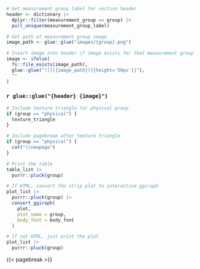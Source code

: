 ```r
# Get measurement group label for section header
header <- dictionary |>
  dplyr::filter(measurement_group == group) |>
  pull_unique(measurement_group_label)

# Get path of measurement group image
image_path <- glue::glue("images/{group}.png")

# Insert image into header if image exists for that measurement group
image <- ifelse(
  fs::file_exists(image_path),
  glue::glue("![]({image_path}){{height='50px'}}"),
  ""
)
```

### `r glue::glue("{header} {image}")`

```r
# Include texture triangle for physical group
if (group == "physical") {
  texture_triangle
}
```

```r
# Include pagebreak after texture triangle
if (group == "physical") {
  cat("\\newpage")
}
```

```r
# Print the table
table_list |>
  purrr::pluck(group)
```

\newline

::: {.content-visible when-format="html"}
```r
# If HTML, convert the strip plot to interactive ggiraph
plot_list |>
  purrr::pluck(group) |>
  convert_ggiraph(
    plot,
    plot_name = group,
    body_font = body_font
  )
```
:::

::: {.content-visible unless-format="html"}
```r
# If not HTML, just print the plot
plot_list |>
  purrr::pluck(group)
```
:::

{{< pagebreak >}}
